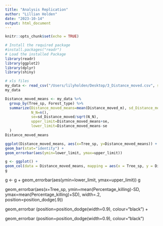 ```yaml
---
title: "Analysis Replication"
author: "Lillian Holden"
date: "2023-10-14"
output: html_document
---
```


```r
knitr::opts_chunk$set(echo = TRUE)
```

```r
# Install the required package
#install.packages("readr")
# Load the installed Package
library(readr)
library(ggplot2)
library(dplyr)
library(shiny)
```

```r
# xls files
my_data <- read_csv("/Users/lilyholden/Desktop/3_Distance_moved.csv", show_col_types = TRUE)
my_data
```
```r
Distance_moved_means <- my_data %>%  
  group_by(Tree_sp, Forest_type) %>%  
  summarize(Distance_moved_means=mean(Distance_moved_m), sd_Distance_moved=sd(Distance_moved_m),  
            N_N=n(),  
            se=sd_Distance_moved/sqrt(N_N),  
            upper_limit=Distance_moved_means+se,  
            lower_limit=Distance_moved_means-se
  )  
Distance_moved_means
```


```r
ggplot(Distance_moved_means, aes(x=Tree_sp, y=Distance_moved_means)) +  
geom_bar(stat="identity") +  
geom_errorbar(aes(ymin=lower_limit, ymax=upper_limit))
```



```r
g <- ggplot() + 
geom_col(data = Distance_moved_means, mapping = aes(x = Tree_sp, y = Distance_moved_means, group = , fill = Forest_type), colour = "black", position = "dodge") 
g
```
g <- g + geom_errorbar(aes(ymin=lower_limit, ymax=upper_limit))
g

geom_errorbar(aes(x=Tree_sp, ymin=mean(Percentage_killing)-SD, ymax=mean(Percentage_killing)+SD), width=.2, position=position_dodge(.9))

geom_errorbar (position=position_dodge(width=0.9), colour="black") +

geom_errorbar (position=position_dodge(width=0.9), colour="black")
